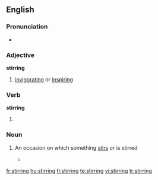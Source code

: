 ==English==

===Pronunciation===
* {{audio|En-us-stirring.ogg|Audio (US)}}

===Adjective===
'''stirring'''

# [[invigorating]] or [[inspiring]]

===Verb===
'''stirring'''

# {{present participle of|[[stir]]}}

===Noun===
{{en-noun}}

# {{context|gerund of [[stir]]}} An occasion on which something [[stir]]s or is stirred
#*{{quote-news|2009|January 16|Carter Dougherty|European Central Bank Cuts Key Rate|New York Times|url=http://www.nytimes.com/2009/01/16/business/16euro.html
|passage=The reduction takes the central bank back to where it was in December 2005, when it began raising its key rate despite objections from some political figures and many economists about choking the early '''stirrings''' of a recovery in growth. }}

[[fr:stirring]]
[[hu:stirring]]
[[fi:stirring]]
[[te:stirring]]
[[vi:stirring]]
[[tr:stirring]]